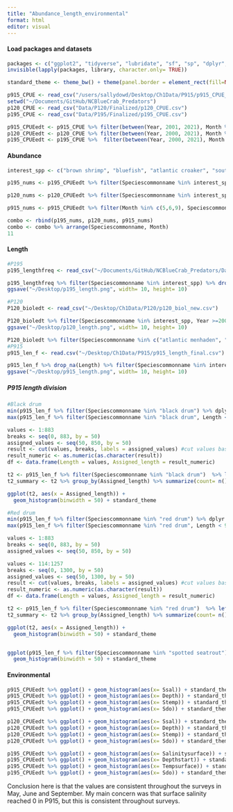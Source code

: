 ```yaml
---
title: "Abundance_length_environmental"
format: html
editor: visual
---
```


#### Load packages and datasets

```r
packages <- c("ggplot2", "tidyverse", "lubridate", "sf", "sp", "dplyr", "rnaturalearth", "readr", "readxl", "spatialEco", "rstatix", "viridis", "BBmisc", "corrplot")
invisible(lapply(packages, library, character.only= TRUE))

standard_theme <- theme_bw() + theme(panel.border = element_rect(fill=NA, colour = "black")) + theme(panel.grid.major = element_blank(), panel.grid.minor = element_blank()) + theme(legend.text.align= 0, legend.title= element_text(size = 12), legend.text = element_text(size= 10), axis.text=element_text(size=10), axis.title=element_text(size=12))

p915_CPUE <- read_csv("/users/sallydowd/Desktop/Ch1Data/P915/p915_CPUE_new.csv")
setwd("~/Documents/GitHub/NCBlueCrab_Predators")
p120_CPUE <- read_csv("Data/P120/Finalized/p120_CPUE.csv")
p195_CPUE <- read_csv("Data/P195/Finalized/p195_CPUE.csv")

p915_CPUEedt <- p915_CPUE %>% filter(between(Year, 2001, 2021), Month %in% c(5,6,9))
p120_CPUEedt <- p120_CPUE %>% filter(between(Year, 2000, 2021), Month %in% c(5,6))
p195_CPUEedt <- p195_CPUE %>%  filter(between(Year, 2000, 2021), Month %in% c(6,9))
```

#### Abundance

```r
interest_spp <- c("brown shrimp", "bluefish", "atlantic croaker", "southern flounder", "red drum", "black drum", "blue catfish", "gizzard shad", "american shad", "cownose ray", "blue crab", "atlantic menhaden", "spot", "summer flounder", "shads", "american eel", "adult blue crab", "atlantic brief squid", "atlantic thread herring", "lesser blue crab", "pink shrimp", "silver perch", "southern flounder",  "weakfish", "white shrimp", "cephalopod mullusc", "periwinkles", "alewife", "atlantic silverside", "bonnethead shark", "channel catfish", "hickory shad", "oyster toadfish", "sheepshead", "silver perch", "silversides", "striped mullet", "white mullet", "pinfish", "southern kingfish", "striped bass", "bay anchovy", "striped anchovy")

p195_nums <- p195_CPUEedt %>% filter(Speciescommonname %in% interest_spp, Month %in% c(6,9)) %>% group_by(Speciescommonname, Month) %>% summarise(Sum_colnum= sum(Numbertotal)) %>% mutate(Survey= "P195") 

p120_nums <- p120_CPUEedt %>% filter(Speciescommonname %in% interest_spp, Month %in% c(5,6)) %>% group_by(Speciescommonname, Month) %>% drop_na(Colnum) %>% summarise(Sum_colnum= sum(Colnum)) %>% mutate(Survey= "P120") 

p915_nums <- p915_CPUEedt %>% filter(Month %in% c(5,6,9), Speciescommonname %in% interest_spp) %>% group_by(Speciescommonname, Month) %>% summarise(Sum_colnum= sum(Colnum)) %>% mutate(Survey= "P915")

combo <- rbind(p195_nums, p120_nums, p915_nums)
combo <- combo %>% arrange(Speciescommonname, Month)
11
```

#### Length

```r
#P195
p195_lengthfreq <- read_csv("~/Documents/GitHub/NCBlueCrab_Predators/Data/P195/Finalized/p195_lengthfreq.csv")

p195_lengthfreq %>% filter(Speciescommonname %in% interest_spp) %>% drop_na(Length) %>% group_by(Speciescommonname) %>% ggplot() + geom_histogram(aes(x= Length)) + facet_wrap(~Speciescommonname, scale= "free") + xlab("Length (mm)") + ylab("Count") + standard_theme
ggsave("~/Desktop/p195_length.png", width= 10, height= 10)

#P120
P120_bioledt <- read_csv("~/Desktop/Ch1Data/P120/p120_biol_new.csv")

P120_bioledt %>% filter(Speciescommonname %in% interest_spp, Year >=2001) %>% drop_na(Length) %>% group_by(Speciescommonname) %>% ggplot() + geom_histogram(aes(x= Length)) + facet_wrap(~Speciescommonname, scale= "free") + xlab("Length (in)") + ylab("Count") + standard_theme
ggsave("~/Desktop/p120_length.png", width= 10, height= 10)

P120_bioledt %>% filter(Speciescommonname %in% c("atlantic menhaden", "atlantic croaker"), Year >= 2001) %>% drop_na(Length) %>% group_by(Speciescommonname) %>% ggplot() + geom_histogram(aes(x= Length)) + facet_wrap(~Speciescommonname, scale= "free") + xlab("Length (in)") + ylab("Count") + standard_theme + xlim(0,300)
#P915
p915_len_f <- read.csv("~/Desktop/Ch1Data/P915/p915_length_final.csv")

p915_len_f %>% drop_na(Length) %>% filter(Speciescommonname %in% interest_spp, ! Speciescommonname %in% c("cownose ray", "striped bass", "pinfish"), Length < 900) %>% group_by(Speciescommonname) %>% ggplot() + geom_histogram(aes(x= Length)) + facet_wrap(~Speciescommonname, scales= "free") + xlab("Length (mm)") + ylab("Count") + standard_theme + scale_x_continuous(breaks=seq(0, 500, 50))
ggsave("~/Desktop/p915_length.png", width= 10, height= 10)
```

##### P915 length division 
```r
#Black drum
min(p915_len_f %>% filter(Speciescommonname %in% "black drum") %>% dplyr::select(Length))
max(p915_len_f %>% filter(Speciescommonname %in% "black drum", Length < 9999) %>% dplyr::select(Length))

values <- 1:883
breaks <- seq(0, 883, by = 50)
assigned_values <- seq(50, 850, by = 50)
result <- cut(values, breaks, labels = assigned_values) #cut values based on cut points (breaks), labels for resulting category, default is (a, b)
result_numeric <- as.numeric(as.character(result))
df <- data.frame(Length = values, Assigned_length = result_numeric)

t2 <- p915_len_f %>% filter(Speciescommonname %in% "black drum")  %>% left_join(df, by= "Length")
t2_summary <- t2 %>% group_by(Assigned_length) %>% summarize(count= n())

ggplot(t2, aes(x = Assigned_length)) +
  geom_histogram(binwidth = 50) + standard_theme

#Red drum
min(p915_len_f %>% filter(Speciescommonname %in% "red drum") %>% dplyr::select(Length))
max(p915_len_f %>% filter(Speciescommonname %in% "red drum", Length < 9999) %>% dplyr::select(Length))

values <- 1:883
breaks <- seq(0, 883, by = 50)
assigned_values <- seq(50, 850, by = 50)

values <- 114:1257
breaks <- seq(0, 1300, by = 50)
assigned_values <- seq(50, 1300, by = 50)
result <- cut(values, breaks, labels = assigned_values) #cut values based on cut points (breaks), labels for resulting category, default is (a, b)
result_numeric <- as.numeric(as.character(result))
df <- data.frame(Length = values, Assigned_length = result_numeric)

t2 <- p915_len_f %>% filter(Speciescommonname %in% "red drum")  %>% left_join(df, by= "Length")
t2_summary <- t2 %>% group_by(Assigned_length) %>% summarize(count= n())

ggplot(t2, aes(x = Assigned_length)) +
  geom_histogram(binwidth = 50) + standard_theme


ggplot(p915_len_f %>% filter(Speciescommonname %in% "spotted seatrout"), aes(x = Length)) +
  geom_histogram(binwidth = 50) + standard_theme

```

#### Environmental

```r
p915_CPUEedt %>% ggplot() + geom_histogram(aes(x= Ssal)) + standard_theme
p915_CPUEedt %>% ggplot() + geom_histogram(aes(x= Depth)) + standard_theme
p915_CPUEedt %>% ggplot() + geom_histogram(aes(x= Stemp)) + standard_theme
p915_CPUEedt %>% ggplot() + geom_histogram(aes(x= Sdo)) + standard_theme

p120_CPUEedt %>% ggplot() + geom_histogram(aes(x= Ssal)) + standard_theme
p120_CPUEedt %>% ggplot() + geom_histogram(aes(x= Depth)) + standard_theme
p120_CPUEedt %>% ggplot() + geom_histogram(aes(x= Stemp)) + standard_theme
p120_CPUEedt %>% ggplot() + geom_histogram(aes(x= Sdo)) + standard_theme

p195_CPUEedt %>% ggplot() + geom_histogram(aes(x= Salinitysurface)) + standard_theme
p195_CPUEedt %>% ggplot() + geom_histogram(aes(x= Depthstart)) + standard_theme
p195_CPUEedt %>% ggplot() + geom_histogram(aes(x= Tempsurface)) + standard_theme
p195_CPUEedt %>% ggplot() + geom_histogram(aes(x= Sdo)) + standard_theme
```

Conclusion here is that the values are consistent throughout the surveys in May, June and September. My main concern was that surface salinity reached 0 in P915, but this is consistent throughout surveys.
